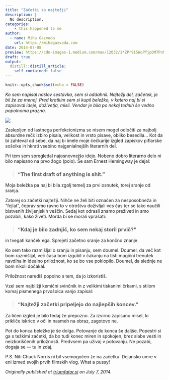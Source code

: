 ```yaml
---
title: "Začetki so najtežji"
description: |
  No description.
categories:
    - this happened to me
author:
  - name: Miha Gazvoda
    url: https://mihagazvoda.com
date: 2014-07-08
preview: https://cdn-images-1.medium.com/max/12032/1*ZPr9i5WoPfjpOM7PnNQ65Q.jpeg
draft: true
output:
  distill::distill_article:
    self_contained: false
---
```


```r
knitr::opts_chunk$set(echo = FALSE)
```

*Ko sem napisal naslov sestavka, sem si oddahnil. Najtežji del, začetek, je bil že za menoj. Pred kratkim sem si kupil beležko, v katero naj bi si zapisoval ideje, doživetja, misli. Vendar je bila po nekaj tednih še vedno popolnoma prazna.*

![](https://cdn-images-1.medium.com/max/12032/1*ZPr9i5WoPfjpOM7PnNQ65Q.jpeg)

Zaslepljen od lastnega perfekcionizma se nisem mogel odločiti za najbolj absurdne reči: izbiro pisala, velikost in vrsto pisave, obliko besedila… Kot da bi zahteval od sebe, da naj bi imele moje čečkarije izgled zapiskov piflarske sošolke in hkrati vsebino najgenialnejših literarnih del.

Pri tem sem spregledal najosnovnejšo idejo. Nobeno dobro literarno delo ni bilo napisano na prvo žogo (polo). Še sam Ernest Hemingway je dejal:

> ### “The first draft of anything is shit.”

Moja beležka pa naj bi bila zgolj temelj za prvi osnutek, torej sranje od sranja.

Zatorej so začetki najtežji. Nihče ne želi biti označen za nesposobneža in “fejlat”, čeprav smo ravno to v otroštvu doživljali ves čas ter se tako naučili bistvenih življenjskih veščin. Sedaj kot odrasli znamo preživeti in smo pozabili, kako živeti. Morda bi se morali vprašati:

> ### “Kdaj je bilo zadnjič, ko sem nekaj storil prvič?”

in tvegati kanček ega. Sprejeti začetno sranje za končno znanje.

Ko sem tako razmišljal o sranju in pisanju, sem doumel. Doumel, da več kot bom razmišljal, več časa bom izgubil v čakanju na tisti magični trenutek navdiha in idealno priložnost, ko se bo vse poklopilo. Doumel, da slednje ne bom nikoli dočakal.

Priložnost narediš popolno s tem, da jo izkoristiš.

Vzel sem najbližji kemični svinčnik in z velikimi tiskanimi črkami, s stilom komaj pismenega prvošolca vanjo zapisal:

> ### “Najtežji začetki pripeljejo do najlepših koncev.”

Za ličen izgled je bilo tedaj že prepozno. Za izvirno zapisano misel, ki prikliče iskrico v oči in nasmeh na obraz, zagotovo ne.

Pot do konca beležke je še dolga. Potovanje do konca še daljše. Popestri si ga s težkimi začetki, da bo tudi konec miren in spokojen, brez slabe vesti in neizkoriščenih priložnosti. Predvsem pa uživaj v potovanju. Ne pozabi, dogaja se — tu in zdaj.

P.S. Niti Chuck Norris ni bil vsemogočen že na začetku. Dejansko umre v eni izmed svojih prvih filmskih vlog. What a pussy!

*Originally published at [triumfator.si](https://triumfator.si/2014/07/zacetki-so-najtezji/) on July 7, 2014.*


